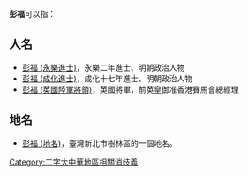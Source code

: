 '''彭福'''可以指：
==人名==
* [[彭福_(永樂進士)|彭福 (永樂進士)]]，永樂二年進士、明朝政治人物
* [[彭福_(成化進士)|彭福 (成化進士)]]，成化十七年進士、明朝政治人物
* [[彭福_(英國陸軍將領)|彭福 (英國陸軍將領)]]，英國將軍，前英皇御准香港賽馬會總經理

==地名==
* [[彭福_(地名)|彭福 (地名)]]，臺灣新北市樹林區的一個地名。
{{disambig}}

[[Category:二字大中華地區相關消歧義|Category:二字大中華地區相關消歧義]]